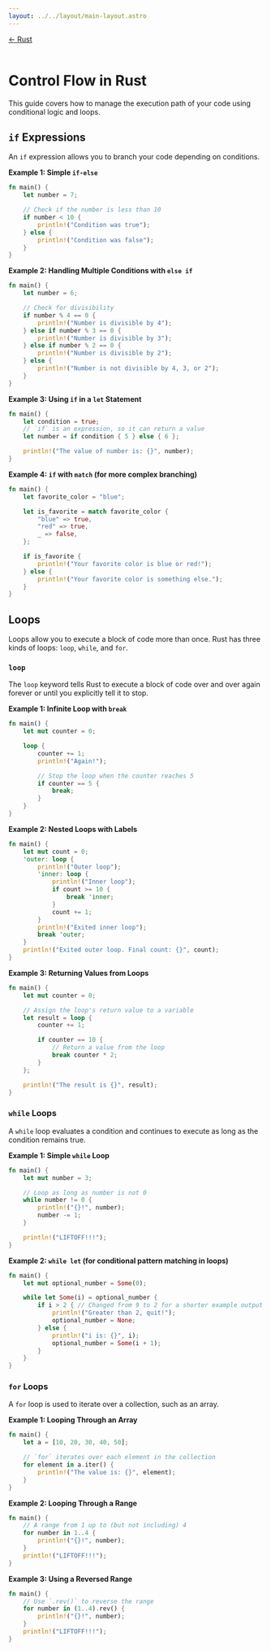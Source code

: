```yaml
---
layout: ../../layout/main-layout.astro
---
```

<a href="/rust">← Rust</a> <br /> <br />

# Control Flow in Rust

This guide covers how to manage the execution path of your code using conditional logic and loops.

## `if` Expressions

An `if` expression allows you to branch your code depending on conditions.

**Example 1: Simple `if-else`**
```rust
fn main() {
    let number = 7;

    // Check if the number is less than 10
    if number < 10 {
        println!("Condition was true");
    } else {
        println!("Condition was false");
    }
}
```

**Example 2: Handling Multiple Conditions with `else if`**
```rust
fn main() {
    let number = 6;

    // Check for divisibility
    if number % 4 == 0 {
        println!("Number is divisible by 4");
    } else if number % 3 == 0 {
        println!("Number is divisible by 3");
    } else if number % 2 == 0 {
        println!("Number is divisible by 2");
    } else {
        println!("Number is not divisible by 4, 3, or 2");
    }
}
```

**Example 3: Using `if` in a `let` Statement**
```rust
fn main() {
    let condition = true;
    // `if` is an expression, so it can return a value
    let number = if condition { 5 } else { 6 };

    println!("The value of number is: {}", number);
}
```

**Example 4: `if` with `match` (for more complex branching)**
```rust
fn main() {
    let favorite_color = "blue";

    let is_favorite = match favorite_color {
        "blue" => true,
        "red" => true,
        _ => false,
    };

    if is_favorite {
        println!("Your favorite color is blue or red!");
    } else {
        println!("Your favorite color is something else.");
    }
}
```

## Loops

Loops allow you to execute a block of code more than once. Rust has three kinds of loops: `loop`, `while`, and `for`.

### `loop`

The `loop` keyword tells Rust to execute a block of code over and over again forever or until you explicitly tell it to stop.

**Example 1: Infinite Loop with `break`**
```rust
fn main() {
    let mut counter = 0;

    loop {
        counter += 1;
        println!("Again!");

        // Stop the loop when the counter reaches 5
        if counter == 5 {
            break;
        }
    }
}
```

**Example 2: Nested Loops with Labels**
```rust
fn main() {
    let mut count = 0;
    'outer: loop {
        println!("Outer loop");
        'inner: loop {
            println!("Inner loop");
            if count >= 10 {
                break 'inner;
            }
            count += 1;
        }
        println!("Exited inner loop");
        break 'outer;
    }
    println!("Exited outer loop. Final count: {}", count);
}
```

**Example 3: Returning Values from Loops**
```rust
fn main() {
    let mut counter = 0;

    // Assign the loop's return value to a variable
    let result = loop {
        counter += 1;

        if counter == 10 {
            // Return a value from the loop
            break counter * 2;
        }
    };

    println!("The result is {}", result);
}
```

### `while` Loops

A `while` loop evaluates a condition and continues to execute as long as the condition remains true.

**Example 1: Simple `while` Loop**
```rust
fn main() {
    let mut number = 3;

    // Loop as long as number is not 0
    while number != 0 {
        println!("{}!", number);
        number -= 1;
    }

    println!("LIFTOFF!!!");
}
```

**Example 2: `while let` (for conditional pattern matching in loops)**
```rust
fn main() {
    let mut optional_number = Some(0);

    while let Some(i) = optional_number {
        if i > 2 { // Changed from 9 to 2 for a shorter example output
            println!("Greater than 2, quit!");
            optional_number = None;
        } else {
            println!("i is: {}", i);
            optional_number = Some(i + 1);
        }
    }
}
```

### `for` Loops

A `for` loop is used to iterate over a collection, such as an array.

**Example 1: Looping Through an Array**
```rust
fn main() {
    let a = [10, 20, 30, 40, 50];

    // `for` iterates over each element in the collection
    for element in a.iter() {
        println!("The value is: {}", element);
    }
}
```

**Example 2: Looping Through a Range**
```rust
fn main() {
    // A range from 1 up to (but not including) 4
    for number in 1..4 {
        println!("{}!", number);
    }
    println!("LIFTOFF!!!");
}
```

**Example 3: Using a Reversed Range**
```rust
fn main() {
    // Use `.rev()` to reverse the range
    for number in (1..4).rev() {
        println!("{}!", number);
    }
    println!("LIFTOFF!!!");
}
```
